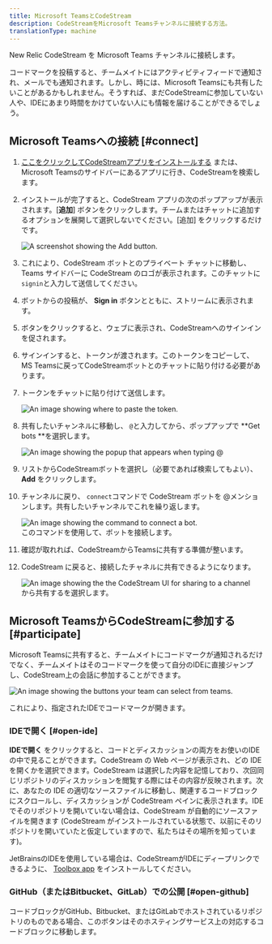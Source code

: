 ```yaml
---
title: Microsoft TeamsとCodeStream
description: CodeStreamをMicrosoft Teamsチャンネルに接続する方法。
translationType: machine
---
```








New Relic CodeStream を Microsoft Teams チャンネルに接続します。

コードマークを投稿すると、チームメイトにはアクティビティフィードで通知され、メールでも通知されます。しかし、時には、Microsoft Teamsにも共有したいことがあるかもしれません。そうすれば、まだCodeStreamに参加していない人や、IDEにあまり時間をかけていない人にも情報を届けることができるでしょう。

## Microsoft Teamsへの接続 [#connect]

1. [ここをクリックしてCodeStreamアプリをインストールする](https://teams.microsoft.com/l/app/7cf49ab7-8b65-4407-b494-f02b525eef2b?source=store-copy-link) または、Microsoft Teamsのサイドバーにあるアプリに行き、CodeStreamを検索します。

2. インストールが完了すると、CodeStream アプリの次のポップアップが表示されます。\[**追加**] ボタンをクリックします。チームまたはチャットに追加するオプションを展開して選択しないでください。\[追加] をクリックするだけです。

   <img title="Add" alt="A screenshot showing the Add button." src={codestreamMsteamsCodestreamAppPage}/>

3. これにより、CodeStream ボットとのプライベート チャットに移動し、Teams サイドバーに CodeStream のロゴが表示されます。このチャットに`signin`と入力して送信してください。

4. ボットからの投稿が、 **Sign in** ボタンとともに、ストリームに表示されます。

5. ボタンをクリックすると、ウェブに表示され、CodeStreamへのサインインを促されます。

6. サインインすると、トークンが渡されます。このトークンをコピーして、MS Teamsに戻ってCodeStreamボットとのチャットに貼り付ける必要があります。

7. トークンをチャットに貼り付けて送信します。

   <img title="Token" alt="An image showing where to paste the token." src={codestreamMsteamsTokenExample}/>

8. 共有したいチャンネルに移動し、 `@`と入力してから、ポップアップで **Get bots **を選択します。

   <img title="Bots" alt="An image showing the popup that appears when typing @" src={codestreamMsteamsAddBotButton}/>

9. リストからCodeStreamボットを選択し（必要であれば検索してもよい）、 **Add** をクリックします。

10. チャンネルに戻り、 `connect`コマンドで CodeStream ボットを @メンションします。共有したいチャンネルでこれを繰り返します。

    <img title="Connect bot" alt="An image showing the command to connect a bot." src={codestreamMsteamsCodestreamConnectBotMessage}/>

    <figcaption>このコマンドを使用して、ボットを接続します。</figcaption>

11. 確認が取れれば、CodeStreamからTeamsに共有する準備が整います。

12. CodeStream に戻ると、接続したチャネルに共有できるようになります。

    <img title="Share to channel" alt="An image showing the the CodeStream UI for sharing to a channel" src={codestreamMsteamsCodestreamSelectChannel}/>

    <figcaption>から共有するを選択します。</figcaption>

## Microsoft TeamsからCodeStreamに参加する [#participate]

Microsoft Teamsに共有すると、チームメイトにコードマークが通知されるだけでなく、チームメイトはそのコードマークを使って自分のIDEに直接ジャンプし、CodeStream上の会話に参加することができます。

<img
  title="Teams UI"
  alt="An image showing the buttons your team can select from teams."
  src={codestreamMsteamsExampleCodestreamMessage}
/>

<figcaption>
  これにより、指定されたIDEでコードマークが開きます。
</figcaption>

### IDEで開く [#open-ide]

**IDEで開く** をクリックすると、コードとディスカッションの両方をお使いのIDEの中で見ることができます。CodeStream の Web ページが表示され、どの IDE を開くかを選択できます。CodeStream は選択した内容を記憶しており、次回同じリポジトリのディスカッションを閲覧する際にはその内容が反映されます。次に、あなたの IDE の適切なソースファイルに移動し、関連するコードブロックにスクロールし、ディスカッションが CodeStream ペインに表示されます。IDE でそのリポジトリを開いていない場合は、CodeStream が自動的にソースファイルを開きます (CodeStream がインストールされている状態で、以前にそのリポジトリを開いていたと仮定していますので、私たちはその場所を知っています)。

JetBrainsのIDEを使用している場合は、CodeStreamがIDEにディープリンクできるように、 [Toolbox app](https://www.jetbrains.com/toolbox-app/) をインストールしてください。

### GitHub（またはBitbucket、GitLab）での公開 [#open-github]

コードブロックがGitHub、Bitbucket、またはGitLabでホストされているリポジトリのものである場合、このボタンはそのホスティングサービス上の対応するコードブロックに移動します。